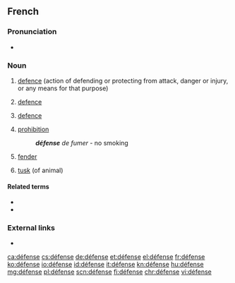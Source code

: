 {{also|defense}}
==French==
{{wikipedia|lang=fr}}

===Pronunciation===
* {{audio|Fr-défense.ogg|Audio|lang=fr}}

===Noun===
{{fr-noun|f}}

# [[defence]] (action of defending or protecting from attack, danger or injury, or any means for that purpose)
# {{lb|fr|legal}} [[defence]]
# {{lb|fr|sports}} [[defence]]
# [[prohibition]]
#: '''''défense''' de fumer'' - no smoking
# {{lb|fr|nautical}} [[fender]]
# [[tusk]] (of animal)

====Related terms====
* {{l|fr|défendre}}
* {{l|fr|défenseur}}

===External links===
* {{R:TLFi}}

[[ca:défense]]
[[cs:défense]]
[[de:défense]]
[[et:défense]]
[[el:défense]]
[[fr:défense]]
[[ko:défense]]
[[io:défense]]
[[id:défense]]
[[it:défense]]
[[kn:défense]]
[[hu:défense]]
[[mg:défense]]
[[pl:défense]]
[[scn:défense]]
[[fi:défense]]
[[chr:défense]]
[[vi:défense]]